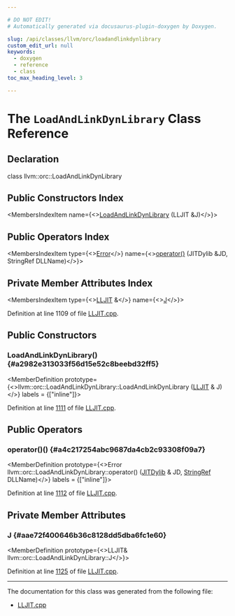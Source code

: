 ```yaml
---

# DO NOT EDIT!
# Automatically generated via docusaurus-plugin-doxygen by Doxygen.

slug: /api/classes/llvm/orc/loadandlinkdynlibrary
custom_edit_url: null
keywords:
  - doxygen
  - reference
  - class
toc_max_heading_level: 3

---
```





# The `LoadAndLinkDynLibrary` Class Reference

<DoxygenPage pluginConfig={pluginConfig}>



## Declaration

<CodeBlock>class llvm::orc::LoadAndLinkDynLibrary</CodeBlock>

## Public Constructors Index

<MembersIndex>

<MembersIndexItem
  name={<><a href="#a2982e313033f56d15e52c8beebd32ff5">LoadAndLinkDynLibrary</a> (LLJIT &amp;J)</>}>
</MembersIndexItem>

</MembersIndex>

## Public Operators Index

<MembersIndex>

<MembersIndexItem
  type={<><a href="/docs/api/classes/llvm/error">Error</a></>}
  name={<><a href="#a4c217254abc9687da4cb2c93308f09a7">operator()</a> (JITDylib &amp;JD, StringRef DLLName)</>}>
</MembersIndexItem>

</MembersIndex>

## Private Member Attributes Index

<MembersIndex>

<MembersIndexItem
  type={<><a href="/docs/api/classes/llvm/orc/lljit">LLJIT</a> &amp;</>}
  name={<><a href="#aae72f400646b36c8128dd5dba6fc1e60">J</a></>}>
</MembersIndexItem>

</MembersIndex>


Definition at line 1109 of file <a href="/docs/api/files/lib/lib/executionengine/lib/executionengine/orc/lljit-cpp">LLJIT.cpp</a>.

<SectionDefinition>

## Public Constructors

### LoadAndLinkDynLibrary() {#a2982e313033f56d15e52c8beebd32ff5}

<MemberDefinition
  prototype={<>llvm::orc::LoadAndLinkDynLibrary::LoadAndLinkDynLibrary (<a href="/docs/api/classes/llvm/orc/lljit">LLJIT</a> &amp; J)</>}
  labels = {["inline"]}>

Definition at line <a href="/docs/api/files/lib/lib/executionengine/lib/executionengine/orc/lljit-cpp/#l01111">1111</a> of file <a href="/docs/api/files/lib/lib/executionengine/lib/executionengine/orc/lljit-cpp">LLJIT.cpp</a>.
</MemberDefinition>

</SectionDefinition>

<SectionDefinition>

## Public Operators

### operator()() {#a4c217254abc9687da4cb2c93308f09a7}

<MemberDefinition
  prototype={<>Error llvm::orc::LoadAndLinkDynLibrary::operator() (<a href="/docs/api/classes/llvm/orc/jitdylib">JITDylib</a> &amp; JD, <a href="/docs/api/classes/llvm/stringref">StringRef</a> DLLName)</>}
  labels = {["inline"]}>

Definition at line <a href="/docs/api/files/lib/lib/executionengine/lib/executionengine/orc/lljit-cpp/#l01112">1112</a> of file <a href="/docs/api/files/lib/lib/executionengine/lib/executionengine/orc/lljit-cpp">LLJIT.cpp</a>.
</MemberDefinition>

</SectionDefinition>

<SectionDefinition>

## Private Member Attributes

### J {#aae72f400646b36c8128dd5dba6fc1e60}

<MemberDefinition
  prototype={<>LLJIT&amp; llvm::orc::LoadAndLinkDynLibrary::J</>}>

Definition at line <a href="/docs/api/files/lib/lib/executionengine/lib/executionengine/orc/lljit-cpp/#l01125">1125</a> of file <a href="/docs/api/files/lib/lib/executionengine/lib/executionengine/orc/lljit-cpp">LLJIT.cpp</a>.
</MemberDefinition>

</SectionDefinition>

<hr/>

The documentation for this class was generated from the following file:

<ul>
<li><a href="/docs/api/files/lib/lib/executionengine/lib/executionengine/orc/lljit-cpp">LLJIT.cpp</a></li>
</ul>

</DoxygenPage>
